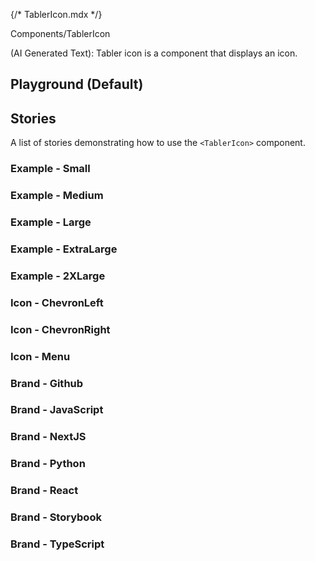{/* TablerIcon.mdx */}



<Meta of={TablerIconStories} />

<Title>TablerIcon</Title>

<Subtitle>Components/TablerIcon</Subtitle>

(AI Generated Text): Tabler icon is a component that displays an icon.

## Playground (Default)

<Canvas of={TablerIconStories.Default} withToolbar />
<Controls of={TablerIconStories.Default} />

## Stories

A list of stories demonstrating how to use the `<TablerIcon>` component.

### Example - Small

<Canvas of={TablerIconStories.Small} />

### Example - Medium

<Canvas of={TablerIconStories.Medium} />

### Example - Large

<Canvas of={TablerIconStories.Large} />

### Example - ExtraLarge

<Canvas of={TablerIconStories.ExtraLarge} />

### Example - 2XLarge

<Canvas of={TablerIconStories.TwoXLarge} />

### Icon - ChevronLeft

<Canvas of={TablerIconStories.ChevronLeft} />

### Icon - ChevronRight

<Canvas of={TablerIconStories.ChevronRight} />

### Icon - Menu

<Canvas of={TablerIconStories.Menu} />

### Brand - Github

<Canvas of={TablerIconStories.BrandGitHub} />

### Brand - JavaScript

<Canvas of={TablerIconStories.BrandJavaScript} />

### Brand - NextJS

<Canvas of={TablerIconStories.BrandNextJS} />

### Brand - Python

<Canvas of={TablerIconStories.BrandPython} />

### Brand - React

<Canvas of={TablerIconStories.BrandReact} />

###  Brand - Storybook

<Canvas of={TablerIconStories.BrandStorybook} />

### Brand - TypeScript

<Canvas of={TablerIconStories.BrandTypeScript} />